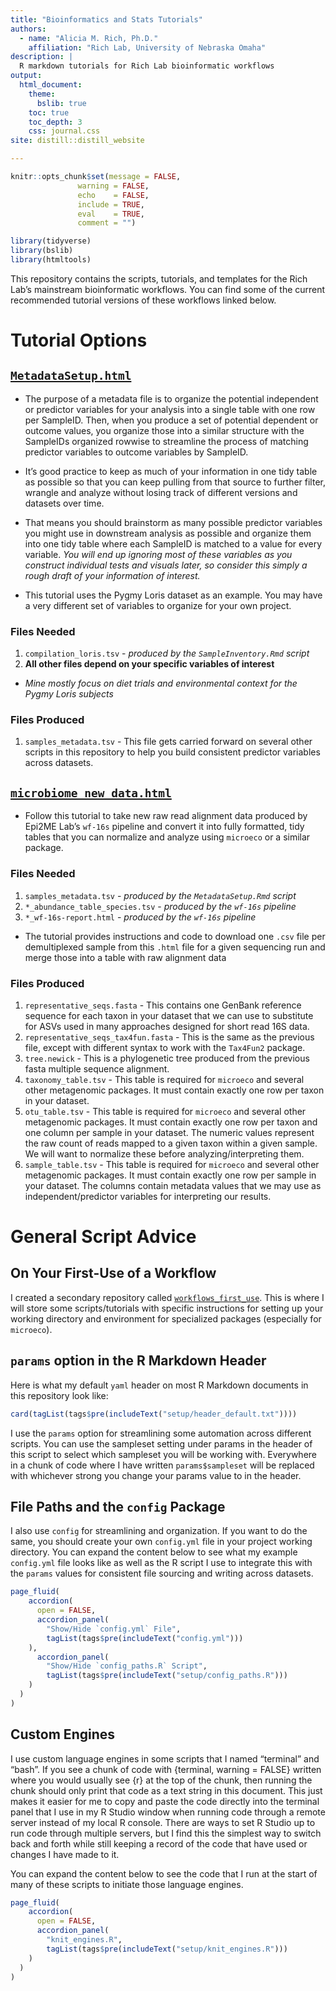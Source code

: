```yaml
---
title: "Bioinformatics and Stats Tutorials"
authors:
  - name: "Alicia M. Rich, Ph.D."
    affiliation: "Rich Lab, University of Nebraska Omaha"
description: |
  R markdown tutorials for Rich Lab bioinformatic workflows
output:
  html_document:
    theme:
      bslib: true
    toc: true
    toc_depth: 3
    css: journal.css
site: distill::distill_website

---
```


```r
knitr::opts_chunk$set(message = FALSE,
               warning = FALSE,
               echo    = FALSE,
               include = TRUE,
               eval    = TRUE,
               comment = "")

library(tidyverse)
library(bslib)
library(htmltools)
```


This repository contains the scripts, tutorials, and templates for the Rich Lab's mainstream bioinformatic workflows. You can find some of the current recommended tutorial versions of these workflows linked below.

# Tutorial Options

##  [`MetadataSetup.html`](https://rich-molecular-health-lab.github.io/bioinformatics_stats/MetadataSetup.html)

- The purpose of a metadata file is to organize the potential independent or predictor variables for your analysis into a single table with one row per SampleID. Then, when you produce a set of potential dependent or outcome values, you organize those into a similar structure with the SampleIDs organized rowwise to streamline the process of matching predictor variables to outcome variables by SampleID.

- It's good practice to keep as much of your information in one tidy table as possible so that you can keep pulling from that source to further filter, wrangle and analyze without losing track of different versions and datasets over time. 

- That means you should brainstorm as many possible predictor variables you might use in downstream analysis as possible and organize them into one tidy table where each SampleID is matched to a value for every variable. *You will end up ignoring most of these variables as you construct individual tests and visuals later, so consider this simply a rough draft of your information of interest.*

- This tutorial uses the Pygmy Loris dataset as an example. You may have a very different set of variables to organize for your own project.

### Files Needed

1.  `compilation_loris.tsv` - *produced by the `SampleInventory.Rmd` script*
2.  **All other files depend on your specific variables of interest**
   - *Mine mostly focus on diet trials and environmental context for the Pygmy Loris subjects*
   
### Files Produced

1.  `samples_metadata.tsv` - This file gets carried forward on several other scripts in this repository to help you build consistent predictor variables across datasets.

##  [`microbiome_new_data.html`](https://rich-molecular-health-lab.github.io/bioinformatics_stats/microbiome_new_data.html)

- Follow this tutorial to take new raw read alignment data produced by Epi2ME Lab's `wf-16s` pipeline and convert it into fully formatted, tidy tables that you can normalize and analyze using `microeco` or a similar package.

### Files Needed

1.  `samples_metadata.tsv` - *produced by the `MetadataSetup.Rmd` script*
2.  `*_abundance_table_species.tsv` - *produced by the `wf-16s` pipeline*
3.  `*_wf-16s-report.html` - *produced by the `wf-16s` pipeline*

  - The tutorial provides instructions and code to download one `.csv` file per demultiplexed sample from this `.html` file for a given sequencing run and merge those into a table with raw alignment data
  
### Files Produced

1.  `representative_seqs.fasta` - This contains one GenBank reference sequence for each taxon in your dataset that we can use to substitute for ASVs used in many approaches designed for short read 16S data.
2.  `representative_seqs_tax4fun.fasta` - This is the same as the previous file, except with different syntax to work with the `Tax4Fun2` package.
3.   `tree.newick` - This is a phylogenetic tree produced from the previous fasta multiple sequence alignment.
4.  `taxonomy_table.tsv` - This table is required for `microeco` and several other metagenomic packages. It must contain exactly one row per taxon in your dataset.
5.  `otu_table.tsv` - This table is required for `microeco` and several other metagenomic packages. It must contain exactly one row per taxon and one column per sample in your dataset. The numeric values represent the raw count of reads mapped to a given taxon within a given sample. We will want to normalize these before analyzing/interpreting them.
6.  `sample_table.tsv` - This table is required for `microeco` and several other metagenomic packages. It must contain exactly one row per sample in your dataset. The columns contain metadata values that we may use as independent/predictor variables for interpreting our results.

# General Script Advice

## On Your First-Use of a Workflow

I created a secondary repository called [`workflows_first_use`](https://github.com/Rich-Molecular-Health-Lab/workflows_first_use). This is where I will store some scripts/tutorials with specific instructions for setting up your working directory and environment for specialized packages (especially for `microeco`).

## `params` option in the R Markdown Header

Here is what my default `yaml` header on most R Markdown documents in this repository look like:

```r
card(tagList(tags$pre(includeText("setup/header_default.txt"))))
```

I use the `params` option for streamlining some automation across different scripts. You can use the sampleset setting under params in the header of this script to select which sampleset you will be working with. Everywhere in a chunk of code where I have written `params$sampleset` will be replaced with whichever strong you change your params value to in the header.

## File Paths and the `config` Package

I also use `config` for streamlining and organization. If you want to do the same, you should create your own `config.yml` file in your project working directory. You can expand the content below to see what my example `config.yml` file looks like as well as the R script I use to integrate this with the `params` values for consistent file sourcing and writing across datasets.

```r
page_fluid(
    accordion(
      open = FALSE,
      accordion_panel(
        "Show/Hide `config.yml` File",
        tagList(tags$pre(includeText("config.yml")))
    ),
      accordion_panel(
        "Show/Hide `config_paths.R` Script",
        tagList(tags$pre(includeText("setup/config_paths.R")))
    )
  )
)
```

## Custom Engines

I use custom language engines in some scripts that I named "terminal" and "bash". If you see a chunk of code with {terminal, warning = FALSE} written where you would usually see {r} at the top of the chunk, then running the chunk should only print that code as a text string in this document. This just makes it easier for me to copy and paste the code directly into the terminal panel that I use in my R Studio window when running code through a remote server instead of my local R console. There are ways to set R Studio up to run code through multiple servers, but I find this the simplest way to switch back and forth while still keeping a record of the code that have used or changes I have made to it.  
  
You can expand the content below to see the code that I run at the start of many of these scripts to initiate those language engines.

```r
page_fluid(
    accordion(
      open = FALSE,
      accordion_panel(
        "knit_engines.R",
        tagList(tags$pre(includeText("setup/knit_engines.R")))
    )
  )
)
```






